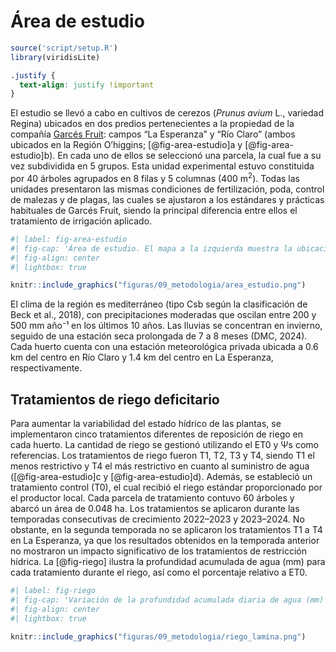 # Área de estudio

```r
source('script/setup.R')
library(viridisLite)
```

```css
.justify {
  text-align: justify !important
}
```

::: justify
El estudio se llevó a cabo en cultivos de cerezos (*Prunus avium* L., variedad Regina) ubicados en dos predios pertenecientes a la propiedad de la compañía [Garcés Fruit](www.garcesfruit.com): campos "La Esperanza" y "Río Claro" (ambos ubicados en la Región O'higgins; [@fig-area-estudio]a y [@fig-area-estudio]b). En cada uno de ellos se seleccionó una parcela, la cual fue a su vez subdividida en 5 grupos. Esta unidad experimental estuvo constituida por 40 árboles agrupados en 8 filas y 5 columnas (400 m^2^). Todas las unidades presentaron las mismas condiciones de fertilización, poda, control de malezas y de plagas, las cuales se ajustaron a los estándares y prácticas habituales de Garcés Fruit, siendo la principal diferencia entre ellos el tratamiento de irrigación aplicado.

```r
#| label: fig-area-estudio
#| fig-cap: 'Área de estudio. El mapa a la izquierda muestra la ubicación de los huertos en la región central de Chile. Los mapas a la derecha muestran los huertos en (a) Rio Claro y (b) La Esperanza, y (c) y (d) representan los tratamientos de riego (T0, T1, T2, T3, T4). Los puntos rojos y azules representan los árboles experimentales seleccionados para las temporadas 2022-2023 y 2023-2024, respectivamente, mientras que los puntos amarillos indican los árboles seleccionados para ambas temporadas.'
#| fig-align: center
#| lightbox: true

knitr::include_graphics("figuras/09_metodologia/area_estudio.png")
```

El clima de la región es mediterráneo (tipo Csb según la clasificación de Beck et al., 2018), con precipitaciones moderadas que oscilan entre 200 y 500 mm año⁻¹ en los últimos 10 años. Las lluvias se concentran en invierno, seguido de una estación seca prolongada de 7 a 8 meses (DMC, 2024). Cada huerto cuenta con una estación meteorológica privada ubicada a 0.6 km del centro en Río Claro y 1.4 km del centro en La Esperanza, respectivamente.
:::

## Tratamientos de riego deficitario

::: justify
Para aumentar la variabilidad del estado hídrico de las plantas, se implementaron cinco tratamientos diferentes de reposición de riego en cada huerto. La cantidad de riego se gestionó utilizando el ET0 y Ψs como referencias. Los tratamientos de riego fueron T1, T2, T3 y T4, siendo T1 el menos restrictivo y T4 el más restrictivo en cuanto al suministro de agua ([@fig-area-estudio]c y [@fig-area-estudio]d). Además, se estableció un tratamiento control (T0), el cual recibió el riego estándar proporcionado por el productor local. Cada parcela de tratamiento contuvo 60 árboles y abarcó un área de 0.048 ha. Los tratamientos se aplicaron durante las temporadas consecutivas de crecimiento 2022–2023 y 2023–2024. No obstante, en la segunda temporada no se aplicaron los tratamientos T1 a T4 en La Esperanza, ya que los resultados obtenidos en la temporada anterior no mostraron un impacto significativo de los tratamientos de restricción hídrica. La [@fig-riego] ilustra la profundidad acumulada de agua (mm) para cada tratamiento durante el riego, así como el porcentaje relativo a ET0.

```r
#| label: fig-riego
#| fig-cap: 'Variación de la profundidad acumulada diaria de agua (mm) aplicada por riego por tratamiento en comparación con la evapotranspiración de referencia (ET0). El punto de inicio para la acumulación de ET0 corresponde al primer día de riego para cada huerto y temporada.'
#| fig-align: center
#| lightbox: true

knitr::include_graphics("figuras/09_metodologia/riego_lamina.png")
```
:::